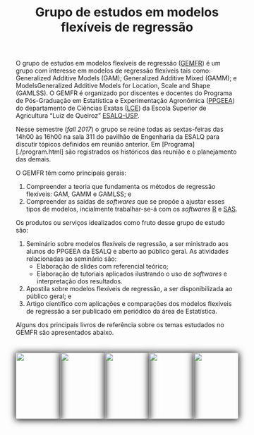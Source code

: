 % Grupo de estudos em modelos flexíveis de regressão

O grupo de estudos em modelos flexíveis de regressão ([GEMFR][gemfr]) é
um grupo com interesse em modelos de regressão flexíveis tais como:
Generalized Additive Models (GAM); Generalized Additive Mixed (GAMM); e
ModelsGeneralized Additive Models for Location, Scale and Shape
(GAMLSS). O GEMFR é organizado por discentes e docentes do Programa de
Pós-Graduação em Estatística e Experimentação Agronômica
([PPGEEA][ppgeea]) do departamento de Ciências Exatas ([LCE][lce]) da
Escola Superior de Agricultura “Luiz de Queiroz” [ESALQ-USP][esalq].

Nesse semestre (_fall 2017_) o grupo se reúne todas as sextas-feiras das
14h00 às 16h00 na sala 311 do pavilhão de Engenharia da ESALQ para
discutir tópicos definidos em reunião anterior. Em
[Programa][./program.html] são registrados os históricos das reunião e o
planejamento das demais.

O GEMFR têm como principais gerais:

1. Compreender a teoria que fundamenta os métodos de regressão
   flexíveis: GAM, GAMM e GAMLSS; e
2. Compreender as saídas de _softwares_ que se propõe a ajustar esses
   tipos de modelos, incialmente trabalhar-se-á com os _softwares_
   [R][r] e [SAS][sas].

Os produtos ou serviços idealizados como fruto desse grupo de estudo
são:

1. Seminário sobre modelos flexíveis de regressão, a ser ministrado aos
   alunos do PPGEEA da ESALQ e aberto ao público geral. As atividades
   relacionadas ao seminário são:
    * Elaboração de slides com referencial teórico;
    * Elaboração de tutoriais aplicados ilustrando o uso de _softwares_
      e interpretação dos resultados.
2. Apostila sobre modelos flexíveis de regressão, a ser disponibilizada
   ao público geral; e
3. Artigo científico com aplicações e comparações dos modelos flexíveis
   de regressão a ser publicado em periódico da área de Estatística.

Alguns dos principais livros de referência sobre os temas estudados no
GEMFR são apresentados abaixo.

<style>
.myref {
    width: 20%;
    float: left;
    text-align: center;
    margin-top: 10px;
    display: inline;
}
.myref > p > a > img {
    box-shadow: 0px 1px 15px 1px black;
}
</style>

<div class="myref">
  <a href="http://www.springer.com/gp/book/9780387953663" target="_blank">
    <img src="./images/book-deboor1978.png" width=150px>
  </a>
</div>

<div class="myref">
  <a href="https://www.crcpress.com/Generalized-Additive-Models/Hastie-Tibshirani/p/book/9780412343902" target="_blank">
    <img src="./images/book-hastie1990.png" width=150px>
  </a>
</div>

<div class="myref">
  <a href="http://www.springer.com/de/book/9781475736830" target="_blank">
    <img src="./images/book-gu2002.png" width=150px>
  </a>
</div>

<div class="myref">
  <a href="https://www.crcpress.com/Generalized-Additive-Models-An-Introduction-with-R-Second-Edition/Wood/p/book/9781498728331" target="_blank">
    <img src="./images/book-wood2006.png" width=150px>
  </a>
</div>

<div class="myref">
  <a href="https://www.crcpress.com/Smoothing-Splines-Methods-and-Applications/Wang/p/book/9781420077551" target="_blank">
    <img src="./images/book-wang2011.png" width=150px>
  </a>
</div>
<div style="display: -webkit-inline-box;">
</div>


```r

cat(paste0(
    "<div id='update-message'>",
    format(Sys.time(),
           format = "Atualizado em %d de %B de %Y."),
    "</div>"),
    sep = "\n")

```

<!--------------------------------------------- -->
<!-- links -->
[gemfr]: https://jreduardo.github.io/grupo-esalq/
[ppgeea]: http://www.esalq.usp.br/pg/programas/estatistica/
[lce]: http://www.lce.esalq.usp.br/
[esalq]: http://www.esalq.usp.br/
[r]: https://www.r-project.org/
[sas]: https://www.sas.com
